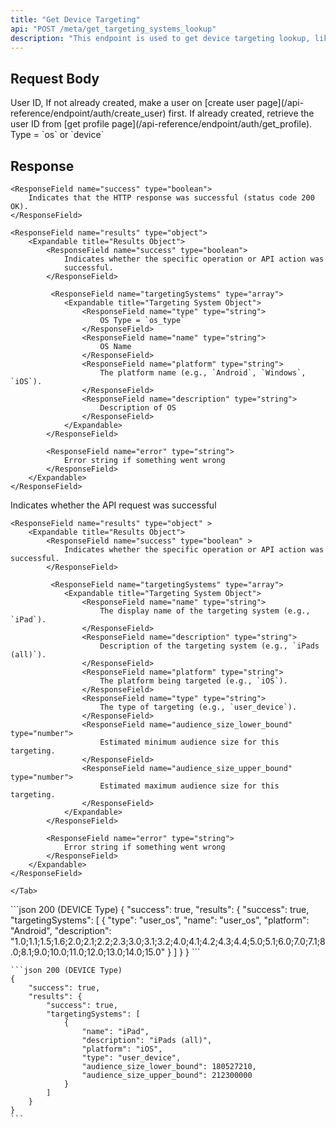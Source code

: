 ```yaml
---
title: "Get Device Targeting"
api: "POST /meta/get_targeting_systems_lookup"
description: "This endpoint is used to get device targeting lookup, like os and devices names."
---
```


## Request Body

<ParamField body="userId" type="string" required>
	User ID, If not already created, make a user on [create user
	page](/api-reference/endpoint/auth/create_user) first. If already created,
	retrieve the user ID from [get profile
	page](/api-reference/endpoint/auth/get_profile).
</ParamField>

<ParamField body="type" type="string" required>
	Type = `os` or `device`
</ParamField>

## Response

<Tabs>
  <Tab title="OS Type Response">
        
    <ResponseField name="success" type="boolean">
        Indicates that the HTTP response was successful (status code 200 OK).
    </ResponseField>

    <ResponseField name="results" type="object">
        <Expandable title="Results Object">
            <ResponseField name="success" type="boolean">
                Indicates whether the specific operation or API action was
                successful.
            </ResponseField>

             <ResponseField name="targetingSystems" type="array">
                <Expandable title="Targeting System Object">
                    <ResponseField name="type" type="string">
                        OS Type = `os_type`
                    </ResponseField>
                    <ResponseField name="name" type="string">
                        OS Name
                    </ResponseField>
                    <ResponseField name="platform" type="string">
                        The platform name (e.g., `Android`, `Windows`, `iOS`).
                    </ResponseField>
                    <ResponseField name="description" type="string">
                        Description of OS
                    </ResponseField>
                </Expandable>
            </ResponseField>

            <ResponseField name="error" type="string">
                Error string if something went wrong
            </ResponseField>
        </Expandable>
    </ResponseField>

  </Tab>

  <Tab title="Device Type Response">
    <ResponseField name="success" type="boolean" >
    Indicates whether the API request was successful
    </ResponseField>

    <ResponseField name="results" type="object" >
        <Expandable title="Results Object">
            <ResponseField name="success" type="boolean" >
    		    Indicates whether the specific operation or API action was successful.
            </ResponseField>

             <ResponseField name="targetingSystems" type="array">
                <Expandable title="Targeting System Object">
                    <ResponseField name="name" type="string">
                        The display name of the targeting system (e.g., `iPad`).
                    </ResponseField>
                    <ResponseField name="description" type="string">
                        Description of the targeting system (e.g., `iPads (all)`).
                    </ResponseField>
                    <ResponseField name="platform" type="string">
                        The platform being targeted (e.g., `iOS`).
                    </ResponseField>
                    <ResponseField name="type" type="string">
                        The type of targeting (e.g., `user_device`).
                    </ResponseField>
                    <ResponseField name="audience_size_lower_bound" type="number">
                        Estimated minimum audience size for this targeting.
                    </ResponseField>
                    <ResponseField name="audience_size_upper_bound" type="number">
                        Estimated maximum audience size for this targeting.
                    </ResponseField>
                </Expandable>
            </ResponseField>

            <ResponseField name="error" type="string">
                Error string if something went wrong
            </ResponseField>
        </Expandable>
    </ResponseField>

    </Tab>

</Tabs>

<ResponseExample>
    ```json 200 (DEVICE Type)
    {
        "success": true,
        "results": {
            "success": true,
            "targetingSystems": [
                {
                    "type": "user_os",
                    "name": "user_os",
                    "platform": "Android",
                    "description": "1.0;1.1;1.5;1.6;2.0;2.1;2.2;2.3;3.0;3.1;3.2;4.0;4.1;4.2;4.3;4.4;5.0;5.1;6.0;7.0;7.1;8.0;8.1;9.0;10.0;11.0;12.0;13.0;14.0;15.0"
                }
            ]
        }
    }
    ```

    ```json 200 (DEVICE Type)
    {
        "success": true,
        "results": {
            "success": true,
            "targetingSystems": [
                {
                    "name": "iPad",
                    "description": "iPads (all)",
                    "platform": "iOS",
                    "type": "user_device",
                    "audience_size_lower_bound": 180527210,
                    "audience_size_upper_bound": 212300000
                }
            ]
        }
    }
    ```

</ResponseExample>
